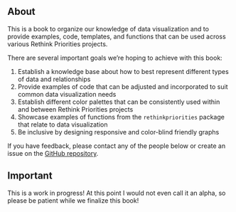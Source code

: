 ## About {.unnumbered}

This is a book to organize our knowledge of data visualization and to provide examples, code, templates, and functions that can be used across various Rethink Priorities projects.

There are several important goals we're hoping to achieve with this book:

1.  Establish a knowledge base about how to best represent different types of data and relationships
2.  Provide examples of code that can be adjusted and incorporated to suit common data visualization needs
3.  Establish different color palettes that can be consistently used within and between Rethink Priorities projects
4.  Showcase examples of functions from the `rethinkpriorities` package that relate to data visualization
5.  Be inclusive by designing responsive and color-blind friendly graphs

If you have feedback, please contact any of the people below or create an issue on the [GitHub repository](https://github.com/rethinkpriorities/how-to-visualize/issues).

## Important {.unnumbered}

This is a work in progress! At this point I would not even call it an alpha, so please be patient while we finalize this book!